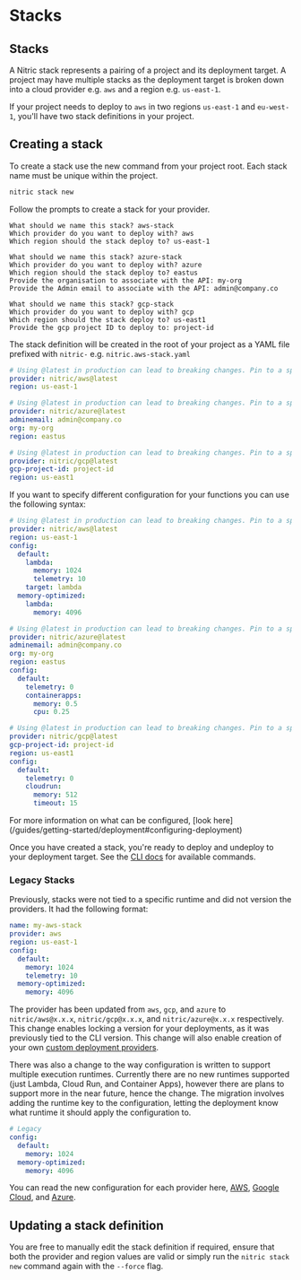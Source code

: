 
# Stacks

## Stacks

A Nitric stack represents a pairing of a project and its deployment target. A project may have multiple stacks as the deployment target is broken down into a cloud provider e.g. `aws` and a region e.g. `us-east-1`.

If your project needs to deploy to `aws` in two regions `us-east-1` and `eu-west-1`, you'll have two stack definitions in your project.

## Creating a stack

To create a stack use the new command from your project root. Each stack name must be unique within the project.

```bash
nitric stack new
```

Follow the prompts to create a stack for your provider.

<CodeGroup>

```{{ title: "AWS" }}
What should we name this stack? aws-stack
Which provider do you want to deploy with? aws
Which region should the stack deploy to? us-east-1
```

```{{ title: "Azure" }}
What should we name this stack? azure-stack
Which provider do you want to deploy with? azure
Which region should the stack deploy to? eastus
Provide the organisation to associate with the API: my-org
Provide the Admin email to associate with the API: admin@company.co
```

```{{ title: "Google Cloud" }}
What should we name this stack? gcp-stack
Which provider do you want to deploy with? gcp
Which region should the stack deploy to? us-east1
Provide the gcp project ID to deploy to: project-id
```

</CodeGroup>

The stack definition will be created in the root of your project as a YAML file prefixed with `nitric-` e.g. `nitric.aws-stack.yaml`

<CodeGroup>

```yaml {{ title: "AWS" }}
# Using @latest in production can lead to breaking changes. Pin to a specific version for stability.
provider: nitric/aws@latest
region: us-east-1
```

```yaml {{ title: "Azure" }}
# Using @latest in production can lead to breaking changes. Pin to a specific version for stability.
provider: nitric/azure@latest
adminemail: admin@company.co
org: my-org
region: eastus
```

```yaml {{ title: "Google Cloud" }}
# Using @latest in production can lead to breaking changes. Pin to a specific version for stability.
provider: nitric/gcp@latest
gcp-project-id: project-id
region: us-east1
```

</CodeGroup>

If you want to specify different configuration for your functions you can use the following syntax:

<CodeGroup>

```yaml {{ title: "AWS" }}
# Using @latest in production can lead to breaking changes. Pin to a specific version for stability.
provider: nitric/aws@latest
region: us-east-1
config:
  default:
    lambda:
      memory: 1024
      telemetry: 10
    target: lambda
  memory-optimized:
    lambda:
      memory: 4096
```

```yaml {{ title: "Azure" }}
# Using @latest in production can lead to breaking changes. Pin to a specific version for stability.
provider: nitric/azure@latest
adminemail: admin@company.co
org: my-org
region: eastus
config:
  default:
    telemetry: 0
    containerapps:
      memory: 0.5
      cpu: 0.25
```

```yaml {{ title: "Google Cloud" }}
# Using @latest in production can lead to breaking changes. Pin to a specific version for stability.
provider: nitric/gcp@latest
gcp-project-id: project-id
region: us-east1
config:
  default:
    telemetry: 0
    cloudrun:
      memory: 512
      timeout: 15
```

</CodeGroup>

<Note>
  For more information on what can be configured, [look
  here](/guides/getting-started/deployment#configuring-deployment)
</Note>

Once you have created a stack, you're ready to deploy and undeploy to your deployment target. See the [CLI docs](/reference/cli) for available commands.

### Legacy Stacks

Previously, stacks were not tied to a specific runtime and did not version the providers. It had the following format:

```yaml
name: my-aws-stack
provider: aws
region: us-east-1
config:
  default:
    memory: 1024
    telemetry: 10
  memory-optimized:
    memory: 4096
```

The provider has been updated from `aws`, `gcp`, and `azure` to `nitric/aws@x.x.x`, `nitric/gcp@x.x.x`, and `nitric/azure@x.x.x` respectively. This change enables locking a version for your deployments, as it was previously tied to the CLI version. This change will also enable creation of your own [custom deployment providers](/reference/providers/custom/building-custom-provider).

There was also a change to the way configuration is written to support multiple execution runtimes. Currently there are no new runtimes supported (just Lambda, Cloud Run, and Container Apps), however there are plans to support more in the near future, hence the change. The migration involves adding the runtime key to the configuration, letting the deployment know what runtime it should apply the configuration to.

```yaml
# Legacy
config:
  default:
    memory: 1024
  memory-optimized:
    memory: 4096
```

You can read the new configuration for each provider here, [AWS](/reference/providers/aws/configuration), [Google Cloud](/reference/providers/gcp/configuration), and [Azure](/reference/providers/azure/configuration).

## Updating a stack definition

You are free to manually edit the stack definition if required, ensure that both the provider and region values are valid or simply run the `nitric stack new` command again with the `--force` flag.
